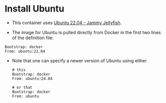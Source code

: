 # Install Ubuntu {.unnumbered}

- This container uses [Ubuntu 22.04 - Jammy Jellyfish](https://releases.ubuntu.com/22.04/).

- The image for Ubuntu is pulled directly from Docker in the first two lines of the definition file:

```
Bootstrap: docker
From: ubuntu:22.04
```

  - Note that one can specify a newer version of Ubuntu using either
    ```
    # this
    Bootstrap: docker
    From: ubuntu:24.04
    
    # or that
    Bootstrap: docker
    From: ubuntu
    ```
